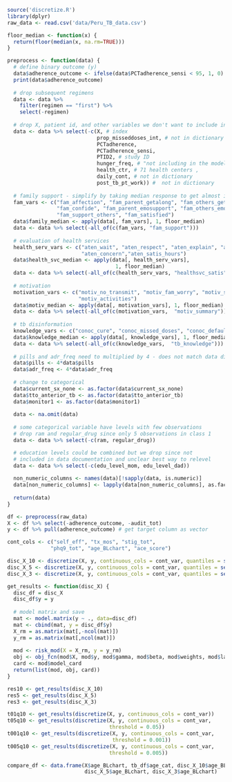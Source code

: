 ```r
source('discretize.R')
library(dplyr)
raw_data <- read.csv('data/Peru_TB_data.csv')

floor_median <- function(x) {
  return(floor(median(x, na.rm=TRUE)))
}

preprocess <- function(data) {
  # define binary outcome (y)
  data$adherence_outcome <- ifelse(data$PCTadherence_sensi < 95, 1, 0)
  print(data$adherence_outcome)
  
  # drop subsequent regimens
  data <- data %>%
    filter(regimen == "first") %>%
    select(-regimen)
  
  # drop X, patient id, and other variables we don't want to include in our model
  data <- data %>% select(-c(X, # index
                             prop_misseddoses_int, # not in dictionary
                             PCTadherence,
                             PCTadherence_sensi,
                             PTID2, # study ID
                             hunger_freq, # "not including in the model"
                             health_ctr, # 71 health centers ,
                             daily_cont, # not in dictionary
                             post_tb_pt_work)) #  not in dictionary
  
  # family support - simplify by taking median response to get almost integer value
  fam_vars <- c("fam_affection", "fam_parent_getalong", "fam_others_getalong",
                "fam_confide", "fam_parent_emosupport", "fam_others_emosupport",
                "fam_support_others", "fam_satisfied")
  data$family_median <- apply(data[, fam_vars], 1, floor_median)
  data <- data %>% select(-all_of(c(fam_vars, "fam_support")))
  
  # evaluation of health services
  health_serv_vars <- c("aten_wait", "aten_respect", "aten_explain", "aten_space",
                        "aten_concern","aten_satis_hours")
  data$health_svc_median <- apply(data[, health_serv_vars],
                                   1, floor_median)
  data <- data %>% select(-all_of(c(health_serv_vars, "healthsvc_satis")))
  
  # motivation
  motivation_vars <- c("motiv_no_transmit", "motiv_fam_worry", "motiv_study_work",
                       "motiv_activities")
  data$motiv_median <- apply(data[, motivation_vars], 1, floor_median)
  data <- data %>% select(-all_of(c(motivation_vars,  "motiv_summary")))
  
  # tb disinformation
  knowledge_vars <- c("conoc_cure", "conoc_missed_doses", "conoc_default")
  data$knowledge_median <- apply(data[, knowledge_vars], 1, floor_median)
  data <- data %>% select(-all_of(c(knowledge_vars,  "tb_knowledge")))
  
  # pills and adr_freq need to multiplied by 4 - does not match data dictionary
  data$pills <- 4*data$pills
  data$adr_freq <- 4*data$adr_freq
  
  # change to categorical
  data$current_sx_none <- as.factor(data$current_sx_none)
  data$tto_anterior_tb <- as.factor(data$tto_anterior_tb)
  data$monitor1 <- as.factor(data$monitor1)
  
  data <- na.omit(data)
  
  # some categorical variable have levels with few observations
  # drop ram and regular_drug since only 5 observations in class 1
  data <- data %>% select(-c(ram, regular_drug))

  # education levels could be combined but we drop since not
  # included in data documentation and unclear best way to relevel
  data <- data %>% select(-c(edu_level_mom, edu_level_dad))
  
  non_numeric_columns <- names(data)[!sapply(data, is.numeric)]
  data[non_numeric_columns] <- lapply(data[non_numeric_columns], as.factor)
  
  return(data)
}

df <- preprocess(raw_data)
X <- df %>% select(-adherence_outcome, -audit_tot) 
y <- df %>% pull(adherence_outcome) # get target column as vector

cont_cols <- c("self_eff", "tx_mos", "stig_tot",
              "phq9_tot", "age_BLchart", "ace_score")
```


```r
disc_X_10 <- discretize(X, y, continuous_cols = cont_var, quantiles = seq(0, 1, length.out = 11))
disc_X_5 <- discretize(X, y, continuous_cols = cont_var, quantiles = seq(0, 1, length.out = 6))
disc_X_3 <- discretize(X, y, continuous_cols = cont_var, quantiles = seq(0, 1, length.out = 4))
```

```r
get_results <- function(disc_X) {
  disc_df = disc_X
  disc_df$y = y
  
  # model matrix and save
  mat <- model.matrix(y ~ ., data=disc_df)
  mat <- cbind(mat, y = disc_df$y)
  X_rm = as.matrix(mat[,-ncol(mat)])
  y_rm = as.matrix(mat[,ncol(mat)])
    
  mod <- risk_mod(X = X_rm, y = y_rm)
  obj <- obj_fcn(mod$X, mod$y, mod$gamma, mod$beta, mod$weights, mod$lambda0)
  card <- mod$model_card
  return(list(mod, obj, card))
}
```

```r
res10 <- get_results(disc_X_10)
res5 <- get_results(disc_X_5)
res3 <- get_results(disc_X_3)
```

```r
t01q10 <- get_results(discretize(X, y, continuous_cols = cont_var))
t05q10 <- get_results(discretize(X, y, continuous_cols = cont_var,  
                                 threshold = 0.05))
t001q10 <- get_results(discretize(X, y, continuous_cols = cont_var,
                                  threshold = 0.001))
t005q10 <- get_results(discretize(X, y, continuous_cols = cont_var,  
                                 threshold = 0.005))
```


```r
compare_df <- data.frame(X$age_BLchart, tb_df$age_cat, disc_X_10$age_BLchart,
                         disc_X_5$age_BLchart, disc_X_3$age_BLchart)

```